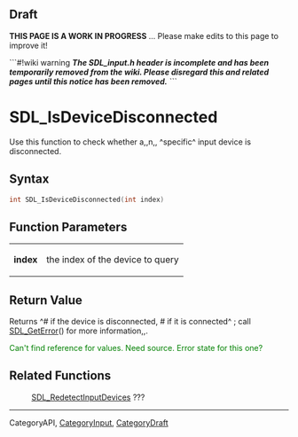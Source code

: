 == Draft ==

'''THIS PAGE IS A WORK IN PROGRESS''' ... Please make edits to this page to improve it!


```#!wiki warning
'''''The SDL_input.h header is incomplete and has been temporarily removed from the wiki.  Please disregard this and related pages until this notice has been removed.'''''
```

= SDL_IsDeviceDisconnected =
Use this function to check whether a,,n,, ^specific^ input device is disconnected.


== Syntax ==
<syntaxhighlight lang='c++'>
int SDL_IsDeviceDisconnected(int index)
</syntaxhighlight>

== Function Parameters ==
{|
|'''index'''
|the index of the device to query
|}

== Return Value ==
Returns ^# if the device is disconnected, # if it is connected^  ; call [[SDL_GetError]]() for more information,,.

<span style="color: green;">Can't find reference for values. Need source. Error state for this one?</span>
== Related Functions ==
:[[SDL_RedetectInputDevices]] ???

----
CategoryAPI, [[CategoryInput]], [[CategoryDraft]]
